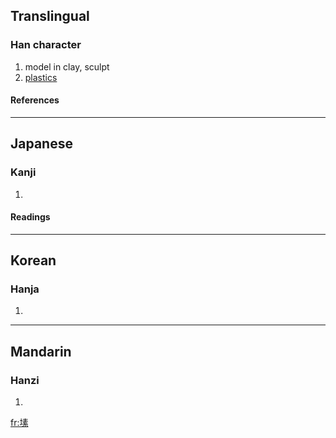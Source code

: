 ==Translingual==
===Han character===
{{Han char|rn=32|rad=土|as=10|sn=13|four=|canj=土手一火 (GQMF)}}
# model in clay, sculpt
# [[plastics]]
====References====
{{Han ref|kx=0235.090|dkj=05327|dj=0473.020|hdz=10470.020|uh=5850|ud=22608}}
----
==Japanese==
===Kanji===
{{ja-kanji|grade=|rs=土10}}
# {{defn|Japanese}} 
====Readings====
{{ja-readings|on=[[そ]] (so)|kun=[[でく]] (deku)}}
----
==Korean==
===Hanja===
{{ko-hanja|hangeul=소|rv=so|mr=so}}
# {{defn|Korean}}
----
==Mandarin==
===Hanzi===
{{cmn-hanzi|pin=[[sù]] (su4)|wg=su<sup>4</sup>}}
# {{defn|Mandarin}}

[[fr:塐]]